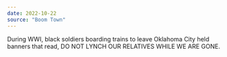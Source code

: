 ```yaml
---
date: 2022-10-22
source: "Boom Town"
---
```


During WWI, black soldiers boarding trains to leave Oklahoma City held banners that read, DO NOT LYNCH OUR RELATIVES WHILE WE ARE GONE.
